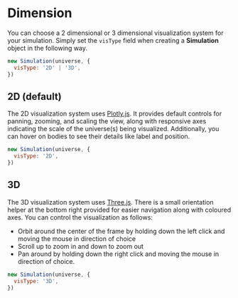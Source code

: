 

<Meta title="Visualize/Dimension" />

# Dimension

You can choose a 2 dimensional or 3 dimensional visualization system for your simulation. Simply set the `visType` field when creating a **Simulation** object in the following way.

```js
new Simulation(universe, {
  visType: '2D' | '3D',
})
```

## 2D (default)

The 2D visualization system uses [Plotly.js](https://plotly.com/javascript/). It provides default controls for panning, zooming, and scaling the view, along with responsive axes indicating the scale of the universe(s) being visualized. Additionally, you can hover on bodies to see their details like label and position.

```js
new Simulation(universe, {
  visType: '2D',
})
```

<center><Story of={DimensionStories.TwoD} name="2D" /></center>

## 3D

The 3D visualization system uses [Three.js](https://threejs.org/). There is a small orientation helper at the bottom right provided for easier navigation along with coloured axes. You can control the visualization as follows:
- Orbit around the center of the frame by holding down the left click and moving the mouse in direction of choice
- Scroll up to zoom in and down to zoom out
- Pan around by holding down the right click and moving the mouse in direction of choice.

```js
new Simulation(universe, {
  visType: '3D',
})
```

<center><Story of={DimensionStories.ThreeD} name="3D" /></center>